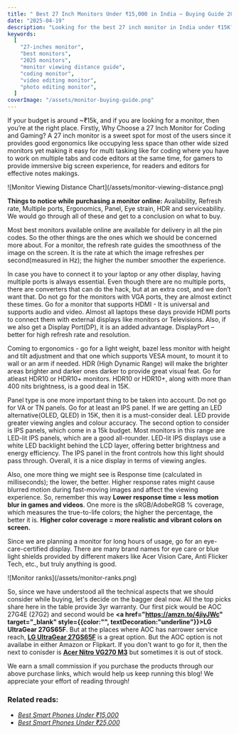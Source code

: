 ```yaml
---
title: " Best 27 Inch Monitors Under ₹15,000 in India – Buying Guide 2025"
date: "2025-04-19"
description: "Looking for the best 27 inch monitor in India under ₹15K? Explore top picks for gaming, coding, and video editing with features like IPS panel, 180Hz refresh rate, and eye care tech."
keywords:
  [
    "27-inches monitor",
    "best monitors",
    "2025 monitors",
    "monitor viewing distance guide",
    "coding monitor",
    "video editing monitor",
    "photo editing monitor",
  ]
coverImage: "/assets/monitor-buying-guide.png"
---
```


If your budget is around ~₹15k, and if you are looking for a monitor, then you’re at the right place. Firstly, Why Choose a 27 Inch Monitor for Coding and Gaming? A 27 inch monitor is a sweet spot for most of the users since it provides good ergonomics like occupying less space than other wide sized monitors yet making it easy for multi tasking like for coding where you have to work on multiple tabs and code editors at the same time, for gamers to provide immersive big screen experience, for readers and editors for effective notes makings.

<div className="blog-image">
  ![Monitor Viewing Distance Chart](/assets/monitor-viewing-distance.png)
</div>

**Things to notice while purchasing a monitor online:** Availability, Refresh rate, Multiple ports, Ergonomics, Panel, Eye strain, HDR and serviceability. We would go through all of these and get to a conclusion on what to buy.

Most best monitors available online are available for delivery in all the pin codes. So the other things are the ones which we should be concerned more about. For a monitor, the refresh rate guides the smoothness of the image on the screen. It is the rate at which the image refreshes per second(measured in Hz); the higher the number smoother the experience.

In case you have to connect it to your laptop or any other display, having multiple ports is always essential. Even though there are no multiple ports, there are converters that can do the hack, but at an extra cost, and we don’t want that. Do not go for the monitors with VGA ports, they are almost extinct these times. Go for a monitor that supports HDMI - It is universal and supports audio and video. Almost all laptops these days provide HDMI ports to connect them with external displays like monitors or Televisions. Also, if we also get a Display Port(DP), it is an added advantage. DisplayPort – better for high refresh rate and resolution.

Coming to ergonomics - go for a light weight, bazel less monitor with height and tilt adjustment and that one which supports VESA mount, to mount it to wall or an arm if needed. HDR (High Dynamic Range) will make the brighter areas brighter and darker ones darker to provide great visual feat. Go for atleast HDR10 or HDR10+ monitors. HDR10 or HDR10+, along with more than 400 nits brightness, is a good deal in 15K.

Panel type is one more important thing to be taken into account. Do not go for VA or TN panels. Go for at least an IPS panel. If we are getting an LED alternative(OLED, QLED) in 15K, then it is a must-consider deal. LED provide greater viewing angles and colour accuracy. The second option to consider is IPS panels, which come in a 15k budget. Most monitors in this range are LED-lit IPS panels, which are a good all-rounder. LED-lit IPS displays use a white LED backlight behind the LCD layer, offering better brightness and energy efficiency. The IPS panel in the front controls how this light should pass through. Overall, it is a nice display in terms of viewing angles.

Also, one more thing we might see is Response time (calculated in milliseconds); the lower, the better. Higher response rates might cause blurred motion during fast-moving images and affect the viewing experience. So, remember this way **Lower response time = less motion blur in games and videos**. One more is the sRGB/AdobeRGB % coverage, which measures the true-to-life colors; the higher the percentage, the better it is. **Higher color coverage = more realistic and vibrant colors on screen.**

Since we are planning a monitor for long hours of usage, go for an eye-care-certified display. There are many brand names for eye care or blue light shields provided by different makers like Acer Vision Care, Anti Flicker Tech, etc., but truly anything is good.

<div className="blog-image">![Monitor ranks](/assets/monitor-ranks.png)</div>

So, since we have understood all the technical aspects that we should consider while buying, let's decide on the bagger deal now. All the top picks share here in the table provide 3yr warranty. Our first pick would be AOC 27G4E (27G2) and second would be <b><a href="https://amzn.to/4jiyJWc" target="_blank" style={{color:"", textDecoration:"underline"}}>LG UltraGear 27GS65F</a></b>. But at the places where AOC has narrower service reach, <b><a href="https://amzn.to/4jiyJWc" target="_blank">LG UltraGear 27GS65F</a></b> is a great option. But the AOC option is not availabe in either Amazon or Flipkart. If you don't want to go for it, then the next to conisder is <b><a href="https://amzn.to/3E9nBvv" target="_blank">Acer Nitro VG270 M3</a></b> but sometimes it is out of stock.


<div style={{fontSize: '10px', fontStyle: 'italic'}}>We earn a small commission if you purchase the products through our above purchase links, which would help us keep running this blog! We appreciate your effort of reading through!</div> 


### Related reads:
- <em><a href="/category/tech-gadgets/best-smart-phones-under-15000"
      >Best Smart Phones Under ₹15,000</a></em>
- <em><a href="/category/tech-gadgets/best-smartphones-under-25000"
      >Best Smart Phones Under ₹25,000</a></em>